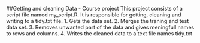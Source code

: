 


##Getting and cleaning Data - Course project
        This project consists of a script file named my_script.R. It is responsible for 
        getting, cleaning and writing to a tidy.txt file.
        1. Gets the data set.
        2. Merges the traning and test data set.
        3. Removes unwanted part  of the data and gives meningfull names to rows and columns.
        4. Writes the cleaned data to a text file names tidy.txt
